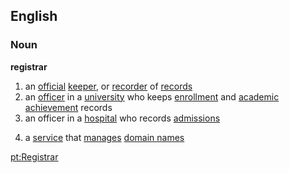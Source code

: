 ==English==
===Noun===
'''registrar'''
# an [[official]] [[keeper]], or [[recorder]] of [[record]]s
# an [[officer]] in a [[university]] who keeps [[enrollment]] and [[academic]] [[achievement]] records
# an officer in a [[hospital]] who records [[admission]]s
#{{internet}} a [[service]] that [[manage]]s [[domain name]]s

[[pt:Registrar]]